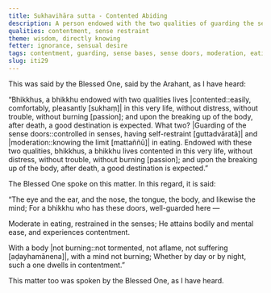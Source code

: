 ```yaml
---
title: Sukhavihāra sutta - Contented Abiding
description: A person endowed with the two qualities of guarding the sense doors and moderation in eating lives happily in this very life and after death, a good destination is expected.
qualities: contentment, sense restraint
theme: wisdom, directly knowing
fetter: ignorance, sensual desire
tags: contentment, guarding, sense bases, sense doors, moderation, eating, happiness, ease, iti
slug: iti29
---
```


This was said by the Blessed One, said by the Arahant, as I have heard:

“Bhikkhus, a bhikkhu endowed with two qualities lives |contented::easily, comfortably, pleasantly [sukhaṃ]| in this very life, without distress, without trouble, without burning [passion]; and upon the breaking up of the body, after death, a good destination is expected. What two? |Guarding of the sense doors::controlled in senses, having self-restraint [guttadvāratā]| and |moderation::knowing the limit [mattaññū]| in eating. Endowed with these two qualities, bhikkhus, a bhikkhu lives contented in this very life, without distress, without trouble, without burning [passion]; and upon the breaking up of the body, after death, a good destination is expected.”

The Blessed One spoke on this matter. In this regard, it is said:

“The eye and the ear, and the nose,
the tongue, the body, and likewise the mind;
For a bhikkhu who has these doors,
well-guarded here —

Moderate in eating,
restrained in the senses;
He attains bodily and mental ease,
and experiences contentment.

With a body |not burning::not tormented, not aflame, not suffering [aḍayhamānena]|,
with a mind not burning;
Whether by day or by night,
such a one dwells in contentment.”

This matter too was spoken by the Blessed One, as I have heard.